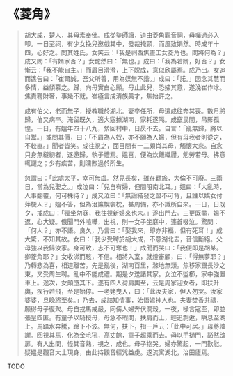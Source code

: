 # 《菱角》

> 胡大成，楚人，其母素奉佛。成從塾師讀，道由菱角觀音祠，母囑過必入叩。一日至祠，有少女挽兒邀戲其中，發裁掩頸，而風致娟然。時成年十四，心好之。問其姓氏，女笑云：「我是祠西焦畫工女菱角也。問將何為？」成又問：「有婿家否？」女酡然曰：「無也。」成曰：「我為若婿，好否？」女慚云：「我不能自主。」而眉目澄澄，上下睨成，意似欣屬焉。成乃出。女追而遙告曰：「崔爾誠，吾父所善，用為媒無不諧。」成曰：「諾。」因念其慧而多情，益傾慕之。歸，向母實白心願。母止此兒，恐拂其意，遂浼崔作冰。焦責聘財奢，事幾不就。崔極言成清族美才，焦始許之。
>
> 成有伯父，老而無子，授教職於湖北。妻卒任所，母遣成往奔其喪。數月將歸，伯又病卒。淹留既久，適大寇據湖南，家耗遂隔。成竄民間，吊影孤惶。一日，有媼年四十八九，縈回村中，日昃不去。自言：「亂無歸，將以自鬻。」或問其價，曰：「不屑為人奴，亦不願為人婦，但有母我者則從之，不較直。」聞者皆笑。成往視之，面目間有一二頗肖其母，觸懷大悲。自念只身無縫紉者，遂邀歸，執子禮焉。媼喜，便為炊飯織屨，勉勞若母。拂意輒譴之；少有疾苦，則濡煦過於所生。
>
> 忽謂曰：「此處太平，幸可無虞。然兒長矣，雖在羈旅，大倫不可廢。三兩日，當為兒娶之。」成泣曰：「兒自有婦，但間阻南北耳。」媼曰：「大亂時，人事翻覆，何可株待？」成又泣曰：「無論結發之盟不可背，且誰以嬌女付萍梗人？」媼不答，但為治簾幌衾枕，甚周備，亦不識所自來。一日，日既夕，戒成曰：「獨坐勿寐，我往視新婦來也未。」遂出門去。三更既盡，媼不返，心大疑。俄聞門外喧嘩，出視，則一女子坐庭中，篷首啜泣。驚問：「何人？」亦不語。良久，乃言曰：「娶我來，即亦非福，但有死耳！」成大驚，不知其故。女曰：「我少受聘於胡大成，不意湖北去，音信斷絕。父母強以我歸汝家。身可致，志不可奪也！」成聞而哭曰：「我便即是胡某。卿菱角耶？」女收涕而駭，不信。相將入室，就燈審顧，曰：「得無夢耶？」乃轉悲為喜，相道離苦。先是亂後，湖南百里，滌地無類。焦移家竄長沙之東，又受周生聘。亂中不能成禮。期是夕送諸其家。女泣不盥櫛，家中強置車上。途次，女顛墮其下。遂有四人荷肩輿至，云是周家迎女者，即扶升輿，疾行若飛，至是始停。一老姥曳入，曰：「此汝夫家，但入勿哭。汝家婆婆，旦晚將至矣。」乃去，成詰知情事，始悟媼神人也。夫妻焚香共禱，願得母子復聚。母自戎馬戒嚴，同儔人婦奔伏澗穀。一夜，噪言寇至，即並張皇四匿。有童子以騎授母，母急不暇問，扶肩而上，輕迅剽遬，瞬息至湖上。馬踏水奔騰，蹄下不波。無何，扶下，指一戶云：「此中可居。」母將啟謝。回視其馬，化為金毛犼，高丈餘，童子超乘而去。母以手撾門，豁然啟扉。有人出問，怪其音熟，視之，成也。母子抱哭。婦亦驚起，一門歡慰。疑媼是觀音大士現身，由此持觀音經咒益虔。遂流寓湖北，治田廬焉。

TODO
